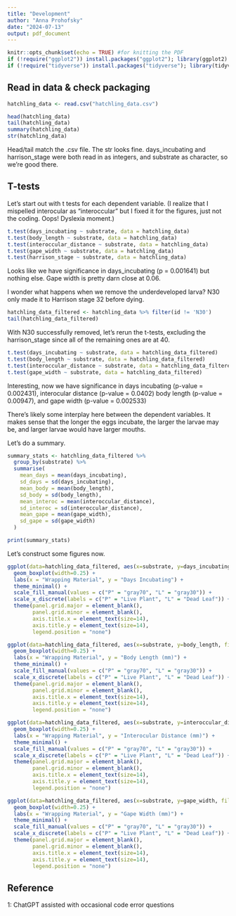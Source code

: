 ```yaml
---
title: "Development"
author: "Anna Prohofsky"
date: "2024-07-13"
output: pdf_document
---
```


```r
knitr::opts_chunk$set(echo = TRUE) #for knitting the PDF
if (!require("ggplot2")) install.packages("ggplot2"); library(ggplot2) #for pretty plots
if (!require("tidyverse")) install.packages("tidyverse"); library(tidyverse) #a collection of different packages for data science, such as ggplot and dplyr. ALWAYS DO LAST!! 
```

## Read in data & check packaging

```r
hatchling_data <- read.csv("hatchling_data.csv") 

head(hatchling_data)
tail(hatchling_data)
summary(hatchling_data)
str(hatchling_data)

```
Head/tail match the .csv file. The str looks fine. days_incubating and harrison_stage were both read in as integers, and substrate as character, so we're good there.

## T-tests

Let's start out with t tests for each dependent variable. (I realize that I mispelled interocular as "interoccular" but I fixed it for the figures, just  not the coding. Oops! Dyslexia moment.)
```r
t.test(days_incubating ~ substrate, data = hatchling_data)
t.test(body_length ~ substrate, data = hatchling_data)
t.test(interoccular_distance ~ substrate, data = hatchling_data)
t.test(gape_width ~ substrate, data = hatchling_data)
t.test(harrison_stage ~ substrate, data = hatchling_data)
```
Looks like we have significance in days_incubating (p = 0.001641) but nothing else. Gape width is pretty darn close at 0.06. 

I wonder what happens when we remove the underdeveloped larva? N30 only made it to Harrison stage 32 before dying. 

```r
hatchling_data_filtered <- hatchling_data %>% filter(id != 'N30')
tail(hatchling_data_filtered)
```

With N30 successfully removed, let's rerun the t-tests, excluding the harrison_stage since all of the remaining ones are at 40.

```r
t.test(days_incubating ~ substrate, data = hatchling_data_filtered)
t.test(body_length ~ substrate, data = hatchling_data_filtered)
t.test(interoccular_distance ~ substrate, data = hatchling_data_filtered)
t.test(gape_width ~ substrate, data = hatchling_data_filtered)
```
Interesting, now we have significance in days incubating (p-value = 0.002431), interocular distance (p-value = 0.0402) body length (p-value = 0.00947), and gape width (p-value = 0.002533)

There's likely some interplay here between the dependent variables. It makes sense that the longer the eggs incubate, the larger the larvae may be, and larger larvae would have larger mouths.  

Let's do a summary. 

```r
summary_stats <- hatchling_data_filtered %>%
  group_by(substrate) %>%
  summarise(
    mean_days = mean(days_incubating),
    sd_days = sd(days_incubating),
    mean_body = mean(body_length),
    sd_body = sd(body_length),
    mean_interoc = mean(interoccular_distance),
    sd_interoc = sd(interoccular_distance),
    mean_gape = mean(gape_width),
    sd_gape = sd(gape_width)
  )

print(summary_stats)
```


Let's construct some figures now. 

```r
ggplot(data=hatchling_data_filtered, aes(x=substrate, y=days_incubating, fill=substrate)) +
  geom_boxplot(width=0.25) +
  labs(x = "Wrapping Material", y = "Days Incubating") +
  theme_minimal() +
  scale_fill_manual(values = c("P" = "gray70", "L" = "gray30")) + 
  scale_x_discrete(labels = c("P" = "Live Plant", "L" = "Dead Leaf")) +
  theme(panel.grid.major = element_blank(),
        panel.grid.minor = element_blank(),
        axis.title.x = element_text(size=14),
        axis.title.y = element_text(size=14),
        legend.position = "none")

```

```r
ggplot(data=hatchling_data_filtered, aes(x=substrate, y=body_length, fill=substrate)) +
  geom_boxplot(width=0.25) +
  labs(x = "Wrapping Material", y = "Body Length (mm)") +
  theme_minimal() +
  scale_fill_manual(values = c("P" = "gray70", "L" = "gray30")) + 
  scale_x_discrete(labels = c("P" = "Live Plant", "L" = "Dead Leaf")) +
  theme(panel.grid.major = element_blank(),
        panel.grid.minor = element_blank(),
        axis.title.x = element_text(size=14),
        axis.title.y = element_text(size=14),
        legend.position = "none")
```

```r
ggplot(data=hatchling_data_filtered, aes(x=substrate, y=interoccular_distance, fill=substrate)) +
  geom_boxplot(width=0.25) +
  labs(x = "Wrapping Material", y = "Interocular Distance (mm)") +
  theme_minimal() +
  scale_fill_manual(values = c("P" = "gray70", "L" = "gray30")) + 
  scale_x_discrete(labels = c("P" = "Live Plant", "L" = "Dead Leaf")) +
  theme(panel.grid.major = element_blank(),
        panel.grid.minor = element_blank(),
        axis.title.x = element_text(size=14),
        axis.title.y = element_text(size=14),
        legend.position = "none")
```

```r
ggplot(data=hatchling_data_filtered, aes(x=substrate, y=gape_width, fill=substrate)) +
  geom_boxplot(width=0.25) +
  labs(x = "Wrapping Material", y = "Gape Width (mm)") +
  theme_minimal() +
  scale_fill_manual(values = c("P" = "gray70", "L" = "gray30")) + 
  scale_x_discrete(labels = c("P" = "Live Plant", "L" = "Dead Leaf")) +
  theme(panel.grid.major = element_blank(),
        panel.grid.minor = element_blank(),
        axis.title.x = element_text(size=14),
        axis.title.y = element_text(size=14),
        legend.position = "none")
```


## Reference

1: ChatGPT assisted with occasional code error questions